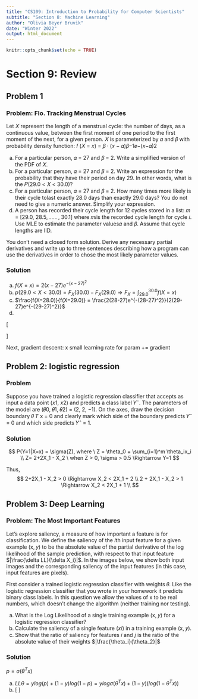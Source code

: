 ```yaml
---
title: "CS109: Introduction to Probability for Computer Scientists"
subtitle: "Section 8: Machine Learning"
author: "Olivia Beyer Bruvik"
date: "Winter 2022"
output: html_document
---
```


```r
knitr::opts_chunk$set(echo = TRUE)
```

# Section 9: Review {.tabset}

## Problem 1 {.tabset}
### Problem: Flo. Tracking Menstrual Cycles
Let 𝑋 represent the length of a menstrual cycle: the number of days, as a continuous value, between the first moment of one period to the first moment of the next, for a given person. 𝑋 is
parameterized by 𝛼 and 𝛽 with probability density function:
𝑓 (𝑋 = 𝑥) = 𝛽 · (𝑥 − 𝛼)𝛽−1𝑒−(𝑥−𝛼)2

a. For a particular person, 𝛼 = 27 and 𝛽 = 2. Write a simplified version of the PDF of 𝑋.
b. For a particular person, 𝛼 = 27 and 𝛽 = 2. Write an expression for the probability that they
have their period on day 29. In other words, what is the 𝑃(29.0 < 𝑋 < 30.0)?
c. For a particular person, 𝛼 = 27 and 𝛽 = 2. How many times more likely is their cycle tolast exactly 28.0 days than exactly 29.0 days? You do not need to give a numeric answer. Simplify your expression.
d. A person has recorded their cycle length for 12 cycles stored in a list: 𝑚 = [29.0, 28.5, . . . , 30.1] where 𝑚𝑖is the recorded cycle length for cycle 𝑖. Use MLE to estimate the parameter values𝛼 and 𝛽. Assume that cycle lengths are IID. 

You don’t need a closed form solution. Derive any necessary partial derivatives and write up to three sentences describing how a program can use the derivatives in order to chose the most likely parameter values.

### Solution
a. $f(X=x) = 2(x-27)e^{-(x-27)^2}$
b. $p(29.0 < X < 30.0) = F_X(30.0) - F_X(29.0) \Rightarrow F_X = \int_{29.0}^{30.0} f(X=x)$
c. $\frac{f(X=28.0)}{f(X=29.0)} = \frac{2(28-27)e^{-(28-27)^2}}{2(29-27)e^{-(29-27)^2}}$
d. 

\[
\begin{aligned}
L &= \prod_{i=1}^12 f(m_i) \\
LL &= \sum_{i=1}^{12} log f(m_i) \\
&= \sum_{i=1}^{12}log (\beta(m-\alpha)^{\beta-1}e^{-(m-\alpha)^2}) \\
&= \sum_{i=1}^{12} \frac{log \beta + (\beta - 1) log(m_i-\alpha)}{-(m-\alpha)^2} \\
\frac{\delta LL}{\delta \alpha} &= \sum_{i=1}^{12} 2(m_i - \alpha) - \frac{\beta -1}{m_i - \alpha} \\
\frac{\delta LL}{\delta \beta} &= \sum_{i=1}^{12} \frac{1}{\beta} + log(m_i - \alpha)
\end{aligned}
\]

Next, gradient descent: x small learning rate for param += gradient

## Problem 2: logistic regression {.tabset}
### Problem
Suppose you have trained a logistic regression classifier that accepts as input a data point (𝑥1, 𝑥2)
and predicts a class label 𝑌ˆ. The parameters of the model are (𝜃0, 𝜃1, 𝜃2) = (2, 2, −1). On the
axes, draw the decision boundary 𝜃
𝑇 x = 0 and clearly mark which side of the boundary predicts
𝑌ˆ = 0 and which side predicts 𝑌ˆ = 1.

### Solution
$$
P(Y=1|X=x) = \sigma(Z), where \ Z = \theta_0 + \sum_{i=1}^m \theta_ix_i \\
Z= 2+2X_1 - X_2 \ when Z > 0, \sigma > 0.5 \Rightarrow Y=1
$$

Thus, 
$$
2+2X_1 - X_2 > 0 \Rightarrow X_2 < 2X_1 + 2 \\
2 + 2X_1 - X_2 > 1 \Rightarrow X_2 < 2X_1 + 1 \\
$$

## Problem 3: Deep Learning
### Problem: The Most Important Features
Let’s explore saliency, a measure of how important a feature is for classification. We define the saliency of the 𝑖th input feature for a given example (x, 𝑦) to be the absolute value of the partial derivative of the log likelihood of the sample prediction, with respect to that input feature $|\frac{\delta LL}{\delta X_i}|$. In the images below, we show both input images and the corresponding saliency of the input features (in this case, input features are pixels). 

First consider a trained logistic regression classifier with weights 𝜃. Like the logistic regression classifier that you wrote in your homework it predicts binary class labels. In this question we allow the values of x to be real numbers, which doesn’t change the algorithm (neither training nor testing).

a. What is the Log Likelihood of a single training example (x, 𝑦) for a logistic regression classifier?
b. Calculate the saliency of a single feature (𝑥𝑖) in a training example (x, 𝑦).
c. Show that the ratio of saliency for features 𝑖 and 𝑗 is the ratio of the absolute value of their weights $|\frac{\theta_i}{\theta_2}|$

### Solution
$p = \sigma(\theta^Tx)$

a. $LL\theta = ylog(p)+(1-y)log(1-p) = ylog \sigma(\theta^Tx)+(1-y)(log(1-\theta^Tx))$
b. 
\[
\begin{aligned}
\frac{\delta LL}{\delta X_i} = \frac{\delta LL}{\delta Z} \frac{\delta Z}{\delta X_i}
\end{aligned}
\]